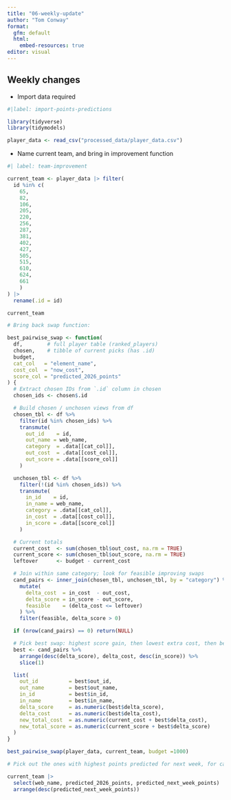 ```yaml
---
title: "06-weekly-update"
author: "Tom Conway"
format: 
  gfm: default
  html:
    embed-resources: true
editor: visual
---
```


## Weekly changes

-   Import data required

```r
#|label: import-points-predictions

library(tidyverse)
library(tidymodels)

player_data <- read_csv("processed_data/player_data.csv")

```

-   Name current team, and bring in improvement function

```r
#| label: team-improvement

current_team <- player_data |> filter(
  id %in% c(
    65,
    82,
    106,
    205,
    220,
    256,
    287,
    381,
    402,
    427,
    505,
    515,
    610,
    624,
    661
    )
) |>
  rename(.id = id)

current_team

# Bring back swap function:

best_pairwise_swap <- function(
  df,        # full player table (ranked_players)
  chosen,    # tibble of current picks (has .id)
  budget,
  cat_col   = "element_name",
  cost_col  = "now_cost",
  score_col = "predicted_2026_points"
) {
  # Extract chosen IDs from `.id` column in chosen
  chosen_ids <- chosen$.id

  # Build chosen / unchosen views from df
  chosen_tbl <- df %>%
    filter(id %in% chosen_ids) %>%
    transmute(
      out_id    = id,
      out_name = web_name,
      category  = .data[[cat_col]],
      out_cost  = .data[[cost_col]],
      out_score = .data[[score_col]]
    )

  unchosen_tbl <- df %>%
    filter(!(id %in% chosen_ids)) %>%
    transmute(
      in_id    = id,
      in_name = web_name,
      category = .data[[cat_col]],
      in_cost  = .data[[cost_col]],
      in_score = .data[[score_col]]
    )

  # Current totals
  current_cost  <- sum(chosen_tbl$out_cost, na.rm = TRUE)
  current_score <- sum(chosen_tbl$out_score, na.rm = TRUE)
  leftover      <- budget - current_cost

  # Join within same category; look for feasible improving swaps
  cand_pairs <- inner_join(chosen_tbl, unchosen_tbl, by = "category") %>%
    mutate(
      delta_cost  = in_cost  - out_cost,
      delta_score = in_score - out_score,
      feasible    = (delta_cost <= leftover)
    ) %>%
    filter(feasible, delta_score > 0)

  if (nrow(cand_pairs) == 0) return(NULL)

  # Pick best swap: highest score gain, then lowest extra cost, then best incoming score
  best <- cand_pairs %>%
    arrange(desc(delta_score), delta_cost, desc(in_score)) %>%
    slice(1)

  list(
    out_id          = best$out_id,
    out_name        = best$out_name,
    in_id           = best$in_id,
    in_name         = best$in_name,
    delta_score     = as.numeric(best$delta_score),
    delta_cost      = as.numeric(best$delta_cost),
    new_total_cost  = as.numeric(current_cost + best$delta_cost),
    new_total_score = as.numeric(current_score + best$delta_score)
  )
}

best_pairwise_swap(player_data, current_team, budget =1000)

# Pick out the ones with highest points predicted for next week, for captaincy:

current_team |> 
  select(web_name, predicted_2026_points, predicted_next_week_points) |>
  arrange(desc(predicted_next_week_points))

```
